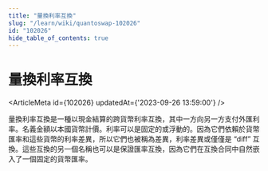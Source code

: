 ```yaml
---
title: "量換利率互換"
slug: "/learn/wiki/quantoswap-102026"
id: "102026"
hide_table_of_contents: true
---
```



# 量換利率互換

<ArticleMeta id={102026} updatedAt={'2023-09-26 13:59:00'} />
<div className='border-solid border-b border-t-0 my-4 border-[var(--ifm-color-gray-300)]' />

量換利率互換是一種以現金結算的跨貨幣利率互換，其中一方向另一方支付外匯利率。名義金額以本國貨幣計價。利率可以是固定的或浮動的。因為它們依賴於貨幣匯率和這些貨幣的利率差異，所以它們也被稱為差異，利率差異或僅僅是 “diff” 互換。這些互換的另一個名稱也可以是保證匯率互換，因為它們在互換合同中自然嵌入了一個固定的貨幣匯率。
